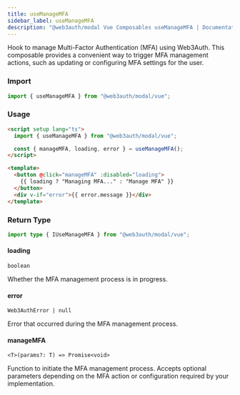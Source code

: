 ```yaml
---
title: useManageMFA
sidebar_label: useManageMFA
description: "@web3auth/modal Vue Composables useManageMFA | Documentation - Web3Auth"
---
```


Hook to manage Multi-Factor Authentication (MFA) using Web3Auth. This composable provides a
convenient way to trigger MFA management actions, such as updating or configuring MFA settings for
the user.

### Import

```ts
import { useManageMFA } from "@web3auth/modal/vue";
```

### Usage

```html
<script setup lang="ts">
  import { useManageMFA } from "@web3auth/modal/vue";

  const { manageMFA, loading, error } = useManageMFA();
</script>

<template>
  <button @click="manageMFA" :disabled="loading">
    {{ loading ? "Managing MFA..." : "Manage MFA" }}
  </button>
  <div v-if="error">{{ error.message }}</div>
</template>
```

### Return Type

```ts
import type { IUseManageMFA } from "@web3auth/modal/vue";
```

#### loading

`boolean`

Whether the MFA management process is in progress.

#### error

`Web3AuthError | null`

Error that occurred during the MFA management process.

#### manageMFA

`<T>(params?: T) => Promise<void>`

Function to initiate the MFA management process. Accepts optional parameters depending on the MFA
action or configuration required by your implementation.
